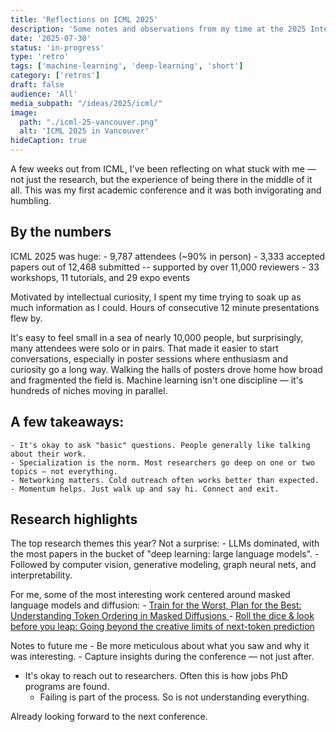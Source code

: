 ```yaml
---
title: 'Reflections on ICML 2025'
description: 'Some notes and observations from my time at the 2025 International Conference for Machine Learning (ICML)'
date: '2025-07-30'
status: 'in-progress'
type: 'retro'
tags: ['machine-learning', 'deep-learning', 'short']
category: ['retros']
draft: false
audience: 'All'
media_subpath: "/ideas/2025/icml/"
image:
  path: "./icml-25-vancouver.png"
  alt: 'ICML 2025 in Vancouver'
hideCaption: true
---
```


A few weeks out from ICML, I've been reflecting on what stuck with me — not just the research, but the experience of being there in the middle of it all. This was my first academic conference and it was both invigorating and humbling.

## By the numbers

ICML 2025 was huge:
	- 9,787 attendees (~90% in person)
	- 3,333 accepted papers out of 12,468 submitted -- supported by over 11,000 reviewers
	- 33 workshops, 11 tutorials, and 29 expo events

Motivated by intellectual curiosity, I spent my time trying to  soak up as much information as I could. Hours of consecutive 12 minute presentations flew by.

It's easy to feel small in a sea of nearly 10,000 people, but surprisingly, many attendees were solo or in pairs. That made it easier to start conversations, especially in poster sessions where enthusiasm and curiosity go a long way. Walking the halls of posters drove home how broad and fragmented the field is. Machine learning isn't one discipline — it's hundreds of niches moving in parallel.

## A few takeaways:
	- It's okay to ask "basic" questions. People generally like talking about their work.
	- Specialization is the norm. Most researchers go deep on one or two topics — not everything.
	- Networking matters. Cold outreach often works better than expected.
	- Momentum helps. Just walk up and say hi. Connect and exit.

## Research highlights

The top research themes this year? Not a surprise:
	- LLMs dominated, with the most papers in the bucket of "deep learning: large language models". 
	- Followed by computer vision, generative modeling, graph neural nets, and interpretability.

For me, some of the most interesting work centered around masked language models and diffusion:
	- [Train for the Worst, Plan for the Best: Understanding Token Ordering in Masked Diffusions ](https://arxiv.org/abs/2502.06768)
	- [ Roll the dice & look before you leap: Going beyond the creative limits of next-token prediction ](https://arxiv.org/abs/2504.15266)

Notes to future me
	- Be more meticulous about what you saw and why it was interesting.
	- Capture insights during the conference — not just after.
  - It's okay to reach out to researchers. Often this is how jobs PhD programs are found.
	- Failing is part of the process. So is not understanding everything.

Already looking forward to the next conference.
